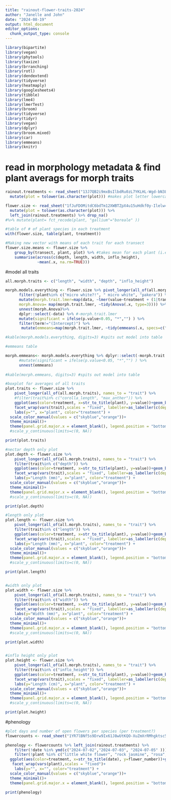 ```yaml
---
title: "rainout-flower-traits-2024"
author: "Janelle and John"
date: "2024-08-19"
output: html_document
editor_options: 
  chunk_output_type: console
---
```


```r
library(bipartite)
library(vegan)
library(phytools)
library(taxize)
library(brranching)
library(rotl)
library(dendextend)
library(tidyverse)
library(heatmaply)
library(googlesheets4)
library(tibble)
library(lme4)
library(lmerTest)
library(broom)
library(tidyverse)
library(tidyr)
library(vegan)
library(dplyr)
library(broom.mixed)
library(car)
library(emmeans)
library(knitr)
```

# read in morphology metadata & find plant averags for morph traits
```r
rainout.treatments <- read_sheet("13J7QB2i9mxBsIlbdRu0zL7YKLHL-Wgd-bN3LngkiZww")%>% 
  mutate(plot = tolower(as.character(plot))) #makes plot letter lowercase

flower.size <- read_sheet("1fJuFDOMitdC6bdTm12XWBTZpX4u15uHdkf0y-Ilelw4") %>% 
  mutate(plot = tolower(as.character(plot))) %>% 
  left_join(rainout.treatments) %>% drop_na() 
#%>% mutate(plant= fct_recode(plant, "gallium"="boreale" ))

#table of # of plant species in each treatment
with(flower.size, table(plant, treatment))

#Making new vector with means of each trait for each transect
flower.size.means <- flower.size %>%
    group_by(transect, plant, plot) %>% #takes mean for each plant (i.e. agg 1)
    summarise(across(c(depth, length, width, inflo_height),
              ~mean(.x, na.rm=TRUE))) 
```

#model all traits
```r
all.morph.traits <- c("length", "width", "depth", "inflo_height")

morph.models.everything <- flower.size %>% pivot_longer(all_of(all.morph.traits), names_to = "trait") %>% group_by(trait,plant) %>% nest() %>% 
      filter(!plant%in% c("micro white?!", " micro white", "pakera")) %>% 
      mutate(morph.trait.lmer=map(data, ~lmer(value~treatment + (1|transect), data=.x)), 
      morph.Anova= map(morph.trait.lmer, ~tidy(Anova(.x, type=3)))) %>%          
      unnest(morph.Anova)%>%
      dplyr::select(-data) %>% #-morph.trait.lmer
      mutate(significant = ifelse(p.value<0.05, "*","") ) %>% 
      filter(term!="(Intercept)") %>% 
       mutate(emmeans=map(morph.trait.lmer, ~tidy(emmeans(.x, specs=c("treatment") )) %>% select(-p.value)))

#kable(morph.models.everything, digits=3) #spits out model into table

#emmeans table 

morph.emmeans<- morph.models.everything %>% dplyr::select(-morph.trait.lmer, -term, -statistic, -df ) %>% 
      #mutate(significant = ifelse(p.value<0.05, "*","") ) %>% 
      unnest(emmeans)  
    
#kable(morph.emmeans, digits=3) #spits out model into table

#boxplot for averages of all traits
plot.traits <- flower.size %>% 
    pivot_longer(all_of(all.morph.traits), names_to = "trait") %>% 
    #filter(trait%in% c("corolla_length", "max_anther")) %>% 
    ggplot(aes(color=treatment, x=str_to_title(plant), y=value))+geom_boxplot()+
    facet_wrap(vars(trait),scales = "fixed", labeller=as_labeller(c(depth="Nectar Depth", length= "length", width="width", inflo_height="Info Height")))+
    labs(y="", x="plant", color="treatment") +
  scale_color_manual(values = c("skyblue","orange"))+
  theme_minimal()+
  theme(panel.grid.major.x = element_blank(), legend.position = "bottom")
  #scale_y_continuous(limits=c(0, NA))

print(plot.traits)

#nectar depth only plot
plot.depth <- flower.size %>% 
    pivot_longer(all_of(all.morph.traits), names_to = "trait") %>% 
    filter(trait%in% c("depth")) %>% 
    ggplot(aes(color=treatment, x=str_to_title(plant), y=value))+geom_boxplot()+
    facet_wrap(vars(trait),scales = "fixed", labeller=as_labeller(c(depth="Nectar Depth", length= "length", width="width", inflo_height="Info Height")))+
    labs(y="Length (mm)", x="plant", color="treatment") +
  scale_color_manual(values = c("skyblue","orange"))+
  theme_minimal()+
  theme(panel.grid.major.x = element_blank(), legend.position = "bottom")
  #scale_y_continuous(limits=c(0, NA))

print(plot.depth)

#length only plot
plot.length <- flower.size %>% 
    pivot_longer(all_of(all.morph.traits), names_to = "trait") %>% 
    filter(trait%in% c("length")) %>% 
    ggplot(aes(color=treatment, x=str_to_title(plant), y=value))+geom_boxplot()+
    facet_wrap(vars(trait),scales = "fixed", labeller=as_labeller(c(depth="Nectar Depth", length= "length", width="width", inflo_height="Info Height")))+
    labs(y="Length (mm)", x="plant", color="treatment") +
  scale_color_manual(values = c("skyblue","orange"))+
  theme_minimal()+
  theme(panel.grid.major.x = element_blank(), legend.position = "bottom")
  #scale_y_continuous(limits=c(0, NA))

print(plot.length)


#width only plot
plot.width <- flower.size %>% 
    pivot_longer(all_of(all.morph.traits), names_to = "trait") %>% 
    filter(trait%in% c("width")) %>% 
    ggplot(aes(color=treatment, x=str_to_title(plant), y=value))+geom_boxplot()+
    facet_wrap(vars(trait),scales = "fixed", labeller=as_labeller(c(depth="Nectar Depth", length= "length", width="width", inflo_height="Info Height")))+
    labs(y="Width (mm)", x="plant", color="treatment") +
  scale_color_manual(values = c("skyblue","orange"))+
  theme_minimal()+
  theme(panel.grid.major.x = element_blank(), legend.position = "bottom")
  #scale_y_continuous(limits=c(0, NA))

print(plot.width)


#inflo height only plot
plot.height <- flower.size %>% 
    pivot_longer(all_of(all.morph.traits), names_to = "trait") %>% 
    filter(trait%in% c("inflo_height")) %>% 
    ggplot(aes(color=treatment, x=str_to_title(plant), y=value))+geom_boxplot()+
    facet_wrap(vars(trait),scales = "fixed", labeller=as_labeller(c(depth="Nectar Depth", length= "length", width="width", inflo_height="Info Height")))+
    labs(y="Length (cm)", x="plant", color="treatment") +
  scale_color_manual(values = c("skyblue","orange"))+
  theme_minimal()+
  theme(panel.grid.major.x = element_blank(), legend.position = "bottom")
  #scale_y_continuous(limits=c(0, NA))

print(plot.height)
```

#phenology
```r

#plot days and number of open flowers per species (per treatment?)
flowercounts <- read_sheet("1YR7lBNf5s9Drw9Ix61J8wUtKQO-XuZmXrRMhgktsc5k")

phenology <- flowercounts %>% left_join(rainout.treatments) %>% 
    filter(!date %in% ymd(c("2024-07-02","2024-07-03", "2024-07-05" ))) %>% 
    filter(!plant %in% c("little white flower", "rock jasmine", "rosa", "agoseris aurantiaca")) %>% 
  ggplot(aes(color=treatment, x=str_to_title(date), y=flower_number))+geom_boxplot()+
   facet_wrap(vars(plant),scales = "fixed")+
    labs(y="", x="", color="treatment") +
  scale_color_manual(values = c("skyblue","orange"))+
  theme_minimal()+
  theme(panel.grid.major.x = element_blank(), legend.position = "bottom")

print(phenology)

```

